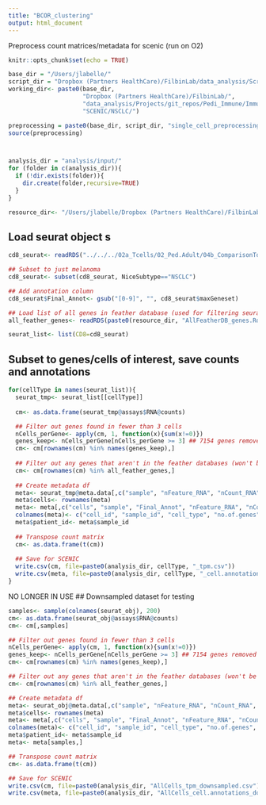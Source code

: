 ```yaml
---
title: "BCOR_clustering"
output: html_document
---
```


Preprocess count matrices/metadata for scenic (run on O2)

```r
knitr::opts_chunk$set(echo = TRUE)

base_dir = "/Users/jlabelle/"
script_dir = "Dropbox (Partners HealthCare)/FilbinLab/data_analysis/Scripts/"
working_dir<- paste0(base_dir, 
                     "Dropbox (Partners HealthCare)/FilbinLab/",
                     "data_analysis/Projects/git_repos/Pedi_Immune/ImmuneCellAnalysis/04a_Integrate_Immune.Tumor/", 
                     "SCENIC/NSCLC/")

preprocessing = paste0(base_dir, script_dir, "single_cell_preprocessing_helper_functions.R")
source(preprocessing)



analysis_dir = "analysis/input/"
for (folder in c(analysis_dir)){
  if (!dir.exists(folder)){
    dir.create(folder,recursive=TRUE)
  }
}

resource_dir<- "/Users/jlabelle/Dropbox (Partners HealthCare)/FilbinLab/data_analysis/Shared/SCENIC_Resources/resources/"
```

## Load seurat object s
```r
cd8_seurat<- readRDS("../../../02a_Tcells/02_Ped.Adult/04b_ComparisonToOtherTumor/analysis/NSCLC.melanoma/cd8_seurat_nsclc.glioma.melanoma.Rds")

## Subset to just melanoma
cd8_seurat<- subset(cd8_seurat, NiceSubtype=="NSCLC")

## Add annotation column
cd8_seurat$Final_Annot<- gsub("[0-9]", "", cd8_seurat$maxGeneset)

## Load list of all genes in feather database (used for filtering seurat object)
all_feather_genes<- readRDS(paste0(resource_dir, "AllFeatherDB_genes.Rds"))

seurat_list<- list(CD8=cd8_seurat)
```



## Subset to genes/cells of interest, save counts and annotations
```r
for(cellType in names(seurat_list)){
  seurat_tmp<- seurat_list[[cellType]]
  
  cm<- as.data.frame(seurat_tmp@assays$RNA@counts)

  ## Filter out genes found in fewer than 3 cells
  nCells_perGene<- apply(cm, 1, function(x){sum(x!=0)})
  genes_keep<- nCells_perGene[nCells_perGene >= 3] ## 7154 genes removed
  cm<- cm[rownames(cm) %in% names(genes_keep),]
  
  ## Filter out any genes that aren't in the feather databases (won't be used downstream anyways)
  cm<- cm[rownames(cm) %in% all_feather_genes,]
  
  ## Create metadata df
  meta<- seurat_tmp@meta.data[,c("sample", "nFeature_RNA", "nCount_RNA", "Final_Annot")]
  meta$cells<- rownames(meta)
  meta<- meta[,c("cells", "sample", "Final_Annot", "nFeature_RNA", "nCount_RNA")]
  colnames(meta)<- c("cell_id", "sample_id", "cell_type", "no.of.genes", "no.of.reads")
  meta$patient_id<- meta$sample_id
  
  ## Transpose count matrix
  cm<- as.data.frame(t(cm))
  
  ## Save for SCENIC
  write.csv(cm, file=paste0(analysis_dir, cellType, "_tpm.csv"))
  write.csv(meta, file=paste0(analysis_dir, cellType, "_cell.annotations.csv"), row.names = FALSE)
}


```

NO LONGER IN USE
## Downsampled dataset for testing
```r
samples<- sample(colnames(seurat_obj), 200)
cm<- as.data.frame(seurat_obj@assays$RNA@counts)
cm<- cm[,samples]

## Filter out genes found in fewer than 3 cells
nCells_perGene<- apply(cm, 1, function(x){sum(x!=0)})
genes_keep<- nCells_perGene[nCells_perGene >= 3] ## 7154 genes removed
cm<- cm[rownames(cm) %in% names(genes_keep),]

## Filter out any genes that aren't in the feather databases (won't be used downstream anyways)
cm<- cm[rownames(cm) %in% all_feather_genes,]

## Create metadata df
meta<- seurat_obj@meta.data[,c("sample", "nFeature_RNA", "nCount_RNA", "Final_Annot")]
meta$cells<- rownames(meta)
meta<- meta[,c("cells", "sample", "Final_Annot", "nFeature_RNA", "nCount_RNA")]
colnames(meta)<- c("cell_id", "sample_id", "cell_type", "no.of.genes", "no.of.reads")
meta$patient_id<- meta$sample_id
meta<- meta[samples,]

## Transpose count matrix
cm<- as.data.frame(t(cm))

## Save for SCENIC
write.csv(cm, file=paste0(analysis_dir, "AllCells_tpm_downsampled.csv"))
write.csv(meta, file=paste0(analysis_dir, "AllCells_cell.annotations_downsampled.csv"), row.names = FALSE)

```
